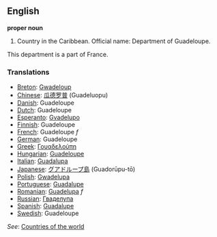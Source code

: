 ==English==

'''proper noun'''

# Country in the Caribbean. Official name: Department of Guadeloupe.
This department is a part of France.

===Translations===
*[[Breton]]: [[Gwadeloup]]
*[[Chinese]]: [[瓜德罗普]] (Guadeluopu)
*[[Danish]]: Guadeloupe
*[[Dutch]]: Guadeloupe
*[[Esperanto]]: [[Gvadelupo]]
*[[Finnish]]: Guadeloupe
*[[French]]: Guadeloupe ''f''
*[[German]]: Guadeloupe
*[[Greek]]: [[Γουαδελούπη]]
*[[Hungarian]]: [[Guadeloupe]]
*[[Italian]]: [[Guadalupa]]
*[[Japanese]]: [[グアドループ島]] (Guadorūpu-tō)
*[[Polish]]: [[Gwadelupa]]
*[[Portuguese]]: [[Guadalupe]]
*[[Romanian]]: [[Guadelupa]] ''f''
*[[Russian]]: [[Гваделупа]]
*[[Spanish]]: [[Guadalupe]]
*[[Swedish]]: Guadeloupe

''See'': [[Countries of the world]]